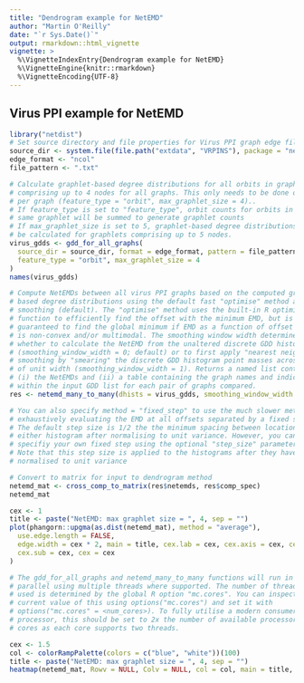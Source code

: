 ```yaml
---
title: "Dendrogram example for NetEMD"
author: "Martin O'Reilly"
date: "`r Sys.Date()`"
output: rmarkdown::html_vignette
vignette: >
  %\VignetteIndexEntry{Dendrogram example for NetEMD}
  %\VignetteEngine{knitr::rmarkdown}
  %\VignetteEncoding{UTF-8}
---
```

## Virus PPI example for NetEMD
```r
library("netdist")
# Set source directory and file properties for Virus PPI graph edge files
source_dir <- system.file(file.path("extdata", "VRPINS"), package = "netdist")
edge_format <- "ncol"
file_pattern <- ".txt"

# Calculate graphlet-based degree distributions for all orbits in graphlets
# comprising up to 4 nodes for all graphs. This only needs to be done once
# per graph (feature_type = "orbit", max_graphlet_size = 4)..
# If feature_type is set to "feature_type", orbit counts for orbits in the
# same graphlet will be summed to generate graphlet counts
# If max_graphlet_size is set to 5, graphlet-based degree distributions will
# be calculated for graphlets comprising up to 5 nodes.
virus_gdds <- gdd_for_all_graphs(
  source_dir = source_dir, format = edge_format, pattern = file_pattern,
  feature_type = "orbit", max_graphlet_size = 4
)
names(virus_gdds)

# Compute NetEMDs between all virus PPI graphs based on the computed graphlet-
# based degree distributions using the default fast "optimise" method and no
# smoothing (default). The "optimise" method uses the built-in R optimise
# function to efficiently find the offset with the minimum EMD, but is not
# guaranteed to find the global minimum if EMD as a function of offset
# is non-convex and/or multimodal. The smoothing window width determines
# whether to calculate the NetEMD from the unaltered discrete GDD histograms
# (smoothing_window_width = 0; default) or to first apply "nearest neighbour"
# smoothing by "smearing" the discrete GDD histogram point masses across bins
# of unit width (smoothing_window_width = 1). Returns a named list containing:
# (i) the NetEMDs and (ii) a table containing the graph names and indices
# within the input GDD list for each pair of graphs compared.
res <- netemd_many_to_many(dhists = virus_gdds, smoothing_window_width = 0)

# You can also specify method = "fixed_step" to use the much slower method of
# exhaustively evaluating the EMD at all offsets separated by a fixed step.
# The default step size is 1/2 the the minimum spacing between locations in
# either histogram after normalising to unit variance. However, you can
# specifiy your own fixed step using the optional "step_size" parameter.
# Note that this step size is applied to the histograms after they have been
# normalised to unit variance

# Convert to matrix for input to dendrogram method
netemd_mat <- cross_comp_to_matrix(res$netemds, res$comp_spec)
netemd_mat
```

```r
cex <- 1
title <- paste("NetEMD: max graphlet size = ", 4, sep = "")
plot(phangorn::upgma(as.dist(netemd_mat), method = "average"),
  use.edge.length = FALSE,
  edge.width = cex * 2, main = title, cex.lab = cex, cex.axis = cex, cex.main = cex,
  cex.sub = cex, cex = cex
)

# The gdd_for_all_graphs and netemd_many_to_many functions will run in
# parallel using multiple threads where supported. The number of threads
# used is determined by the global R option "mc.cores". You can inspect the
# current value of this using options("mc.cores") and set it with
# options("mc.cores" = <num_cores>). To fully utilise a modern consumer
# processor, this should be set to 2x the number of available processor
# cores as each core supports two threads.
```

```r
cex <- 1.5
col <- colorRampPalette(colors = c("blue", "white"))(100)
title <- paste("NetEMD: max graphlet size = ", 4, sep = "")
heatmap(netemd_mat, Rowv = NULL, Colv = NULL, col = col, main = title, cexRow = cex, cexCol = cex, symm = TRUE)
```

